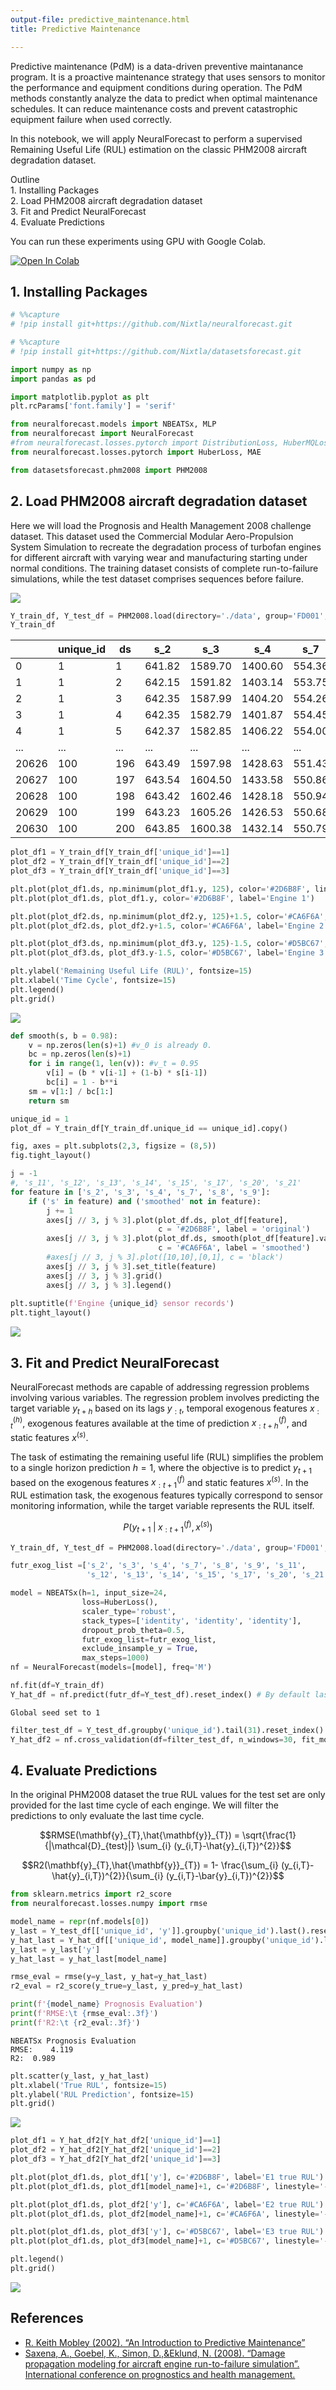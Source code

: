 ```yaml
---
output-file: predictive_maintenance.html
title: Predictive Maintenance

---
```


Predictive maintenance (PdM) is a data-driven preventive maintanance
program. It is a proactive maintenance strategy that uses sensors to
monitor the performance and equipment conditions during operation. The
PdM methods constantly analyze the data to predict when optimal
maintenance schedules. It can reduce maintenance costs and prevent
catastrophic equipment failure when used correctly.

In this notebook, we will apply NeuralForecast to perform a supervised
Remaining Useful Life (RUL) estimation on the classic PHM2008 aircraft
degradation dataset.

Outline<br/> 1. Installing Packages<br/> 2. Load PHM2008 aircraft
degradation dataset<br/> 3. Fit and Predict NeuralForecast<br/> 4.
Evaluate Predictions

You can run these experiments using GPU with Google Colab.

<a href="https://colab.research.google.com/github/Nixtla/neuralforecast/blob/main/nbs/examples/Predictive_Maintenance.ipynb" target="_parent"><img src="https://colab.research.google.com/assets/colab-badge.svg" alt="Open In Colab"/></a>

## 1. Installing Packages

```python
# %%capture
# !pip install git+https://github.com/Nixtla/neuralforecast.git
```


```python
# %%capture
# !pip install git+https://github.com/Nixtla/datasetsforecast.git
```


```python
import numpy as np
import pandas as pd

import matplotlib.pyplot as plt
plt.rcParams['font.family'] = 'serif'

from neuralforecast.models import NBEATSx, MLP
from neuralforecast import NeuralForecast
#from neuralforecast.losses.pytorch import DistributionLoss, HuberMQLoss, MQLoss
from neuralforecast.losses.pytorch import HuberLoss, MAE

from datasetsforecast.phm2008 import PHM2008
```

## 2. Load PHM2008 aircraft degradation dataset

Here we will load the Prognosis and Health Management 2008 challenge
dataset. This dataset used the Commercial Modular Aero-Propulsion System
Simulation to recreate the degradation process of turbofan engines for
different aircraft with varying wear and manufacturing starting under
normal conditions. The training dataset consists of complete
run-to-failure simulations, while the test dataset comprises sequences
before failure.

![](https://github.com/Nixtla/neuralforecast/blob/main/nbs/imgs_losses/turbofan_engine.png?raw=1)

```python
Y_train_df, Y_test_df = PHM2008.load(directory='./data', group='FD001', clip_rul=False)
Y_train_df
```

|       | unique_id | ds  | s_2    | s_3     | s_4     | s_7    | s_8     | s_9     | s_11  | s_12   | s_13    | s_14    | s_15   | s_17 | s_20  | s_21    | y   |
|-------|-----------|-----|--------|---------|---------|--------|---------|---------|-------|--------|---------|---------|--------|------|-------|---------|-----|
| 0     | 1         | 1   | 641.82 | 1589.70 | 1400.60 | 554.36 | 2388.06 | 9046.19 | 47.47 | 521.66 | 2388.02 | 8138.62 | 8.4195 | 392  | 39.06 | 23.4190 | 191 |
| 1     | 1         | 2   | 642.15 | 1591.82 | 1403.14 | 553.75 | 2388.04 | 9044.07 | 47.49 | 522.28 | 2388.07 | 8131.49 | 8.4318 | 392  | 39.00 | 23.4236 | 190 |
| 2     | 1         | 3   | 642.35 | 1587.99 | 1404.20 | 554.26 | 2388.08 | 9052.94 | 47.27 | 522.42 | 2388.03 | 8133.23 | 8.4178 | 390  | 38.95 | 23.3442 | 189 |
| 3     | 1         | 4   | 642.35 | 1582.79 | 1401.87 | 554.45 | 2388.11 | 9049.48 | 47.13 | 522.86 | 2388.08 | 8133.83 | 8.3682 | 392  | 38.88 | 23.3739 | 188 |
| 4     | 1         | 5   | 642.37 | 1582.85 | 1406.22 | 554.00 | 2388.06 | 9055.15 | 47.28 | 522.19 | 2388.04 | 8133.80 | 8.4294 | 393  | 38.90 | 23.4044 | 187 |
| ...   | ...       | ... | ...    | ...     | ...     | ...    | ...     | ...     | ...   | ...    | ...     | ...     | ...    | ...  | ...   | ...     | ... |
| 20626 | 100       | 196 | 643.49 | 1597.98 | 1428.63 | 551.43 | 2388.19 | 9065.52 | 48.07 | 519.49 | 2388.26 | 8137.60 | 8.4956 | 397  | 38.49 | 22.9735 | 4   |
| 20627 | 100       | 197 | 643.54 | 1604.50 | 1433.58 | 550.86 | 2388.23 | 9065.11 | 48.04 | 519.68 | 2388.22 | 8136.50 | 8.5139 | 395  | 38.30 | 23.1594 | 3   |
| 20628 | 100       | 198 | 643.42 | 1602.46 | 1428.18 | 550.94 | 2388.24 | 9065.90 | 48.09 | 520.01 | 2388.24 | 8141.05 | 8.5646 | 398  | 38.44 | 22.9333 | 2   |
| 20629 | 100       | 199 | 643.23 | 1605.26 | 1426.53 | 550.68 | 2388.25 | 9073.72 | 48.39 | 519.67 | 2388.23 | 8139.29 | 8.5389 | 395  | 38.29 | 23.0640 | 1   |
| 20630 | 100       | 200 | 643.85 | 1600.38 | 1432.14 | 550.79 | 2388.26 | 9061.48 | 48.20 | 519.30 | 2388.26 | 8137.33 | 8.5036 | 396  | 38.37 | 23.0522 | 0   |

```python
plot_df1 = Y_train_df[Y_train_df['unique_id']==1]
plot_df2 = Y_train_df[Y_train_df['unique_id']==2]
plot_df3 = Y_train_df[Y_train_df['unique_id']==3]

plt.plot(plot_df1.ds, np.minimum(plot_df1.y, 125), color='#2D6B8F', linestyle='--')
plt.plot(plot_df1.ds, plot_df1.y, color='#2D6B8F', label='Engine 1')

plt.plot(plot_df2.ds, np.minimum(plot_df2.y, 125)+1.5, color='#CA6F6A', linestyle='--')
plt.plot(plot_df2.ds, plot_df2.y+1.5, color='#CA6F6A', label='Engine 2')

plt.plot(plot_df3.ds, np.minimum(plot_df3.y, 125)-1.5, color='#D5BC67', linestyle='--')
plt.plot(plot_df3.ds, plot_df3.y-1.5, color='#D5BC67', label='Engine 3')

plt.ylabel('Remaining Useful Life (RUL)', fontsize=15)
plt.xlabel('Time Cycle', fontsize=15)
plt.legend()
plt.grid()
```

![](/neuralforecast/examples/Predictive_Maintenance_files/figure-markdown_strict/cell-6-output-1.png)

```python
def smooth(s, b = 0.98):
    v = np.zeros(len(s)+1) #v_0 is already 0.
    bc = np.zeros(len(s)+1)
    for i in range(1, len(v)): #v_t = 0.95
        v[i] = (b * v[i-1] + (1-b) * s[i-1]) 
        bc[i] = 1 - b**i
    sm = v[1:] / bc[1:]
    return sm

unique_id = 1
plot_df = Y_train_df[Y_train_df.unique_id == unique_id].copy()

fig, axes = plt.subplots(2,3, figsize = (8,5))
fig.tight_layout()

j = -1
#, 's_11', 's_12', 's_13', 's_14', 's_15', 's_17', 's_20', 's_21'
for feature in ['s_2', 's_3', 's_4', 's_7', 's_8', 's_9']:
    if ('s' in feature) and ('smoothed' not in feature):
        j += 1
        axes[j // 3, j % 3].plot(plot_df.ds, plot_df[feature], 
                                 c = '#2D6B8F', label = 'original')
        axes[j // 3, j % 3].plot(plot_df.ds, smooth(plot_df[feature].values), 
                                 c = '#CA6F6A', label = 'smoothed')
        #axes[j // 3, j % 3].plot([10,10],[0,1], c = 'black')
        axes[j // 3, j % 3].set_title(feature)
        axes[j // 3, j % 3].grid()
        axes[j // 3, j % 3].legend()
        
plt.suptitle(f'Engine {unique_id} sensor records')
plt.tight_layout()
```

![](/neuralforecast/examples/Predictive_Maintenance_files/figure-markdown_strict/cell-7-output-1.png)

## 3. Fit and Predict NeuralForecast

NeuralForecast methods are capable of addressing regression problems
involving various variables. The regression problem involves predicting
the target variable $y_{t+h}$ based on its lags $y_{:t}$, temporal
exogenous features $x^{(h)}_{:t}$, exogenous features available at the
time of prediction $x^{(f)}_{:t+h}$, and static features $x^{(s)}$.

The task of estimating the remaining useful life (RUL) simplifies the
problem to a single horizon prediction $h=1$, where the objective is to
predict $y_{t+1}$ based on the exogenous features $x^{(f)}_{:t+1}$ and
static features $x^{(s)}$. In the RUL estimation task, the exogenous
features typically correspond to sensor monitoring information, while
the target variable represents the RUL itself.

$$P(y_{t+1}\;|\;x^{(f)}_{:t+1},x^{(s)})$$

```python
Y_train_df, Y_test_df = PHM2008.load(directory='./data', group='FD001', clip_rul=True)
```


```python
futr_exog_list =['s_2', 's_3', 's_4', 's_7', 's_8', 's_9', 's_11',
                 's_12', 's_13', 's_14', 's_15', 's_17', 's_20', 's_21']

model = NBEATSx(h=1, input_size=24,
                loss=HuberLoss(),
                scaler_type='robust',
                stack_types=['identity', 'identity', 'identity'],
                dropout_prob_theta=0.5,
                futr_exog_list=futr_exog_list,
                exclude_insample_y = True,
                max_steps=1000)
nf = NeuralForecast(models=[model], freq='M')

nf.fit(df=Y_train_df)
Y_hat_df = nf.predict(futr_df=Y_test_df).reset_index() # By default last window?
```

``` text
Global seed set to 1
```

```python
filter_test_df = Y_test_df.groupby('unique_id').tail(31).reset_index()
Y_hat_df2 = nf.cross_validation(df=filter_test_df, n_windows=30, fit_models=False)
```

## 4. Evaluate Predictions

In the original PHM2008 dataset the true RUL values for the test set are
only provided for the last time cycle of each enginge. We will filter
the predictions to only evaluate the last time cycle.

$$RMSE(\mathbf{y}_{T},\hat{\mathbf{y}}_{T}) = \sqrt{\frac{1}{|\mathcal{D}_{test}|} \sum_{i} (y_{i,T}-\hat{y}_{i,T})^{2}}$$

$$R2(\mathbf{y}_{T},\hat{\mathbf{y}}_{T}) = 1- \frac{\sum_{i} (y_{i,T}-\hat{y}_{i,T})^{2}}{\sum_{i} (y_{i,T}-\bar{y}_{i,T})^{2}}$$

```python
from sklearn.metrics import r2_score
from neuralforecast.losses.numpy import rmse

model_name = repr(nf.models[0])
y_last = Y_test_df[['unique_id', 'y']].groupby('unique_id').last().reset_index()
y_hat_last = Y_hat_df[['unique_id', model_name]].groupby('unique_id').last().reset_index()
y_last = y_last['y']
y_hat_last = y_hat_last[model_name]

rmse_eval = rmse(y=y_last, y_hat=y_hat_last)
r2_eval = r2_score(y_true=y_last, y_pred=y_hat_last)

print(f'{model_name} Prognosis Evaluation')
print(f'RMSE:\t {rmse_eval:.3f}')
print(f'R2:\t {r2_eval:.3f}')
```

``` text
NBEATSx Prognosis Evaluation
RMSE:    4.119
R2:  0.989
```

```python
plt.scatter(y_last, y_hat_last)
plt.xlabel('True RUL', fontsize=15)
plt.ylabel('RUL Prediction', fontsize=15)
plt.grid()
```

![](/neuralforecast/examples/Predictive_Maintenance_files/figure-markdown_strict/cell-12-output-1.png)

```python
plot_df1 = Y_hat_df2[Y_hat_df2['unique_id']==1]
plot_df2 = Y_hat_df2[Y_hat_df2['unique_id']==2]
plot_df3 = Y_hat_df2[Y_hat_df2['unique_id']==3]

plt.plot(plot_df1.ds, plot_df1['y'], c='#2D6B8F', label='E1 true RUL')
plt.plot(plot_df1.ds, plot_df1[model_name]+1, c='#2D6B8F', linestyle='--', label='E1 predicted RUL')

plt.plot(plot_df1.ds, plot_df2['y'], c='#CA6F6A', label='E2 true RUL')
plt.plot(plot_df1.ds, plot_df2[model_name]+1, c='#CA6F6A', linestyle='--', label='E2 predicted RUL')

plt.plot(plot_df1.ds, plot_df3['y'], c='#D5BC67', label='E3 true RUL')
plt.plot(plot_df1.ds, plot_df3[model_name]+1, c='#D5BC67', linestyle='--', label='E3 predicted RUL')

plt.legend()
plt.grid()
```

![](/neuralforecast/examples/Predictive_Maintenance_files/figure-markdown_strict/cell-13-output-1.png)

## References

-   [R. Keith Mobley (2002). “An Introduction to Predictive
    Maintenance”](https://www.irantpm.ir/wp-content/uploads/2008/02/an-introduction-to-predictive-maintenance.pdf)<br/>
-   [Saxena, A., Goebel, K., Simon, D.,&Eklund, N. (2008). “Damage
    propagation modeling for aircraft engine run-to-failure simulation”.
    International conference on prognostics and health
    management.](https://ntrs.nasa.gov/api/citations/20090029214/downloads/20090029214.pdf)

